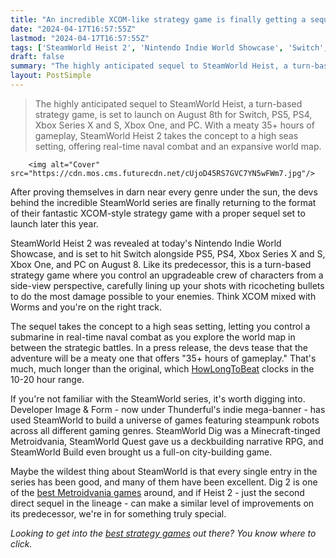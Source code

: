 ```yaml
---
title: "An incredible XCOM-like strategy game is finally getting a sequel after 9 years - the latest in a criminally slept-on series that's never seen a bad game"
date: "2024-04-17T16:57:55Z"
lastmod: "2024-04-17T16:57:55Z"
tags: ['SteamWorld Heist 2', 'Nintendo Indie World Showcase', 'Switch', 'PS5', 'PS4', 'Xbox Series X', 'Xbox One', 'PC', 'XCOM', 'Strategy Game', 'SteamWorld Series', 'Image & Form', 'Thunderful', 'SteamWorld Dig', 'SteamWorld Quest', 'SteamWorld Build', 'Metroidvania', 'City-Building Game']
draft: false
summary: "The highly anticipated sequel to SteamWorld Heist, a turn-based strategy game, is set to launch on August 8th for Switch, PS5, PS4, Xbox Series X and S, Xbox One, and PC. With a meaty 35+ hours of gameplay, SteamWorld Heist 2 takes the concept to a high seas setting, offering real-time naval combat and an expansive world map."
layout: PostSimple
---
```

> The highly anticipated sequel to SteamWorld Heist, a turn-based strategy game, is set to launch on August 8th for Switch, PS5, PS4, Xbox Series X and S, Xbox One, and PC. With a meaty 35+ hours of gameplay, SteamWorld Heist 2 takes the concept to a high seas setting, offering real-time naval combat and an expansive world map.


        <img alt="Cover" src="https://cdn.mos.cms.futurecdn.net/cUjoD45RS7GVC7YN5wFWm7.jpg"/>
        
After proving themselves in darn near every genre under the sun, the devs behind the incredible SteamWorld series are finally returning to the format of their fantastic XCOM-style strategy game with a proper sequel set to launch later this year.

SteamWorld Heist 2 was revealed at today's Nintendo Indie World Showcase, and is set to hit Switch alongside PS5, PS4, Xbox Series X and S, Xbox One, and PC on August 8. Like its predecessor, this is a turn-based strategy game where you control an upgradeable crew of characters from a side-view perspective, carefully lining up your shots with ricocheting bullets to do the most damage possible to your enemies. Think XCOM mixed with Worms and you're on the right track.

The sequel takes the concept to a high seas setting, letting you control a submarine in real-time naval combat as you explore the world map in between the strategic battles. In a press release, the devs tease that the adventure will be a meaty one that offers "35+ hours of gameplay." That's much, much longer than the original, which [HowLongToBeat](https://howlongtobeat.com/game/24012) clocks in the 10-20 hour range.

If you're not familiar with the SteamWorld series, it's worth digging into. Developer Image & Form - now under Thunderful's indie mega-banner - has used SteamWorld to build a universe of games featuring steampunk robots across all different gaming genres. SteamWorld Dig was a Minecraft-tinged Metroidvania, SteamWorld Quest gave us a deckbuilding narrative RPG, and SteamWorld Build even brought us a full-on city-building game.

Maybe the wildest thing about SteamWorld is that every single entry in the series has been good, and many of them have been excellent. Dig 2 is one of the [best Metroidvania games](https://www.gamesradar.com/best-metroidvania-games/) around, and if Heist 2 - just the second direct sequel in the lineage - can make a similar level of improvements on its predecessor, we're in for something truly special.

*Looking to get into the *[<em>best strategy games</em>](https://www.gamesradar.com/best-strategy-games/)* out there? You know where to click.* 
        